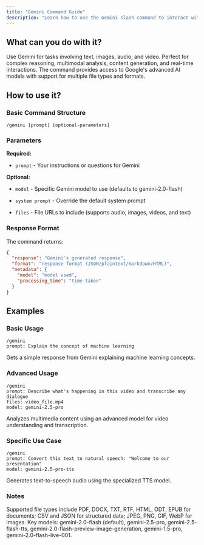 ```yaml
---
title: "Gemini Command Guide"
description: "Learn how to use the Gemini slash command to interact with Google's Gemini AI models"
---
```


## What can you do with it?

Use Gemini for tasks involving text, images, audio, and video. Perfect for complex reasoning, multimodal analysis, content generation, and real-time interactions. The command provides access to Google's advanced AI models with support for multiple file types and formats.

## How to use it?

### Basic Command Structure
```
/gemini [prompt] [optional-parameters]
```

### Parameters

**Required:**

- `prompt` - Your instructions or questions for Gemini

**Optional:**

- `model` - Specific Gemini model to use (defaults to gemini-2.0-flash)

- `system prompt` - Override the default system prompt

- `files` - File URLs to include (supports audio, images, videos, and text)

### Response Format

The command returns:
```json
{
  "response": "Gemini's generated response",
  "format": "response format (JSON/plaintext/markdown/HTML)",
  "metadata": {
    "model": "model used",
    "processing_time": "time taken"
  }
}
```

## Examples

### Basic Usage
```
/gemini
prompt: Explain the concept of machine learning
```
Gets a simple response from Gemini explaining machine learning concepts.

### Advanced Usage
```
/gemini
prompt: Describe what's happening in this video and transcribe any dialogue
files: video_file.mp4
model: gemini-2.5-pro
```
Analyzes multimedia content using an advanced model for video understanding and transcription.

### Specific Use Case
```
/gemini
prompt: Convert this text to natural speech: "Welcome to our presentation"
model: gemini-2.5-pro-tts
```
Generates text-to-speech audio using the specialized TTS model.

### Notes 

Supported file types include PDF, DOCX, TXT, RTF, HTML, ODT, EPUB for documents; CSV and JSON for structured data; JPEG, PNG, GIF, WebP for images. Key models: gemini-2.0-flash (default), gemini-2.5-pro, gemini-2.5-flash-tts, gemini-2.0-flash-preview-image-generation, gemini-1.5-pro, gemini-2.0-flash-live-001.
